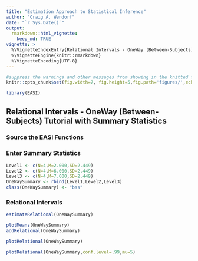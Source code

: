 ```yaml
---
title: "Estimation Approach to Statistical Inference"
author: "Craig A. Wendorf"
date: "`r Sys.Date()`"
output: 
  rmarkdown::html_vignette:
    keep_md: TRUE
vignette: >
  %\VignetteIndexEntry{Relational Intervals - OneWay (Between-Subjects) Tutorial with Summary Statistics}
  %\VignetteEngine{knitr::rmarkdown}
  %\VignetteEncoding{UTF-8}
---
```


```r
#suppress the warnings and other messages from showing in the knitted file.
knitr::opts_chunk$set(fig.width=7, fig.height=5,fig.path='figures/',echo=TRUE,warning=FALSE,message=FALSE)
```

```r
library(EASI)
```

## Relational Intervals - OneWay (Between-Subjects) Tutorial with Summary Statistics

### Source the EASI Functions

### Enter Summary Statistics

```r
Level1 <- c(N=4,M=2.000,SD=2.449)
Level2 <- c(N=4,M=6.000,SD=2.449)
Level3 <- c(N=4,M=7.000,SD=2.449)
OneWaySummary <- rbind(Level1,Level2,Level3)
class(OneWaySummary) <- "bss"
```

### Relational Intervals

```r
estimateRelational(OneWaySummary)
```

```r
plotMeans(OneWaySummary)
addRelational(OneWaySummary)
```

```r
plotRelational(OneWaySummary)
```

```r
plotRelational(OneWaySummary,conf.level=.99,mu=5)
```
